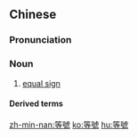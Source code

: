 {{also|等号}}
==Chinese==
{{zh-forms|s=等号}}
{{wikipedia|lang=zh}}

===Pronunciation===
{{zh-pron
|m=děnghào,er=y
|c=dang2 hou6
|mn=téng-hō
|cat=n
}}

===Noun===
{{zh-noun}}

# {{lb|zh|mathematics}} [[equal sign]]

====Derived terms====
{{zh-der|畫等號|不等號}}

[[zh-min-nan:等號]]
[[ko:等號]]
[[hu:等號]]